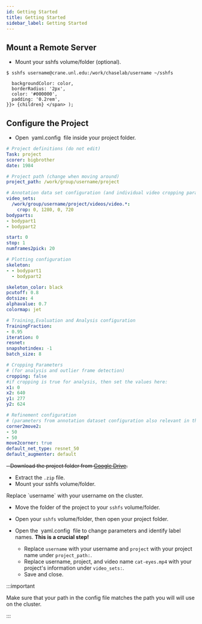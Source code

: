 ```yaml
---
id: Getting Started
title: Getting Started
sidebar_label: Getting Started
---
```



## Mount a Remote Server

- Mount your sshfs volume/folder (optional).

```shell
$ sshfs username@crane.unl.edu:/work/chaselab/username ~/sshfs
```
      backgroundColor: color,
      borderRadius: '2px',
      color: '#000000',
      padding: '0.2rem',
    }}> {children} </span> );


## Configure the Project

- Open&nbsp;&nbsp;<Highlight color="#FAE000">yaml.config</Highlight>&nbsp;&nbsp;file inside your project folder.


```yaml {1-10}
# Project definitions (do not edit)
Task: project
scorer: bigbrother
date: 1984

# Project path (change when moving around)
project_path: /work/group/username/project

# Annotation data set configuration (and individual video cropping parameters)
video_sets:
  /work/group/username/project/videos/video.*:
    crop: 0, 1280, 0, 720
bodyparts:
- bodypart1
- bodypart2

start: 0
stop: 1
numframes2pick: 20

# Plotting configuration
skeleton:
- - bodypart1
  - bodypart2

skeleton_color: black
pcutoff: 0.8
dotsize: 4
alphavalue: 0.7
colormap: jet

# Training,Evaluation and Analysis configuration
TrainingFraction:
- 0.95
iteration: 0
resnet:
snapshotindex: -1
batch_size: 8

# Cropping Parameters
# (for analysis and outlier frame detection)
cropping: false
#if cropping is true for analysis, then set the values here:
x1: 0
x2: 640
y1: 277
y2: 624

# Refinement configuration
# (parameters from annotation dataset configuration also relevant in this stage)
corner2move2:
- 50
- 50
move2corner: true
default_net_type: resnet_50
default_augmenter: default

```


~~- Download the project folder from [Google Drive](https://drive.google.com/drive/folders/14T_FbLM1BQeu_UKMbP2l3eE-FA7G4xIT?usp=sharing).~~
- Extract the `.zip` file.
- Mount your sshfs volume/folder.


<aside class="notice">Replace `username` with your username on the cluster.</aside>


- Move the folder of the project to your `sshfs` volume/folder.


- Open your `sshfs` volume/folder, then open your project folder.
- Open the&nbsp;&nbsp;<Highlight color="#FAE000">yaml.config</Highlight>&nbsp;&nbsp;file to change parameters and identify label names. **This is a crucial step!**

    - Replace `username` with your username and `project` with your project name under `project_path:`.
    - Replace username, project, and video name `cat-eyes.mp4` with your project's information under `video_sets:`.
    - Save and close.

:::important

Make sure that your path in the config file matches the path you will will use on the cluster.

:::